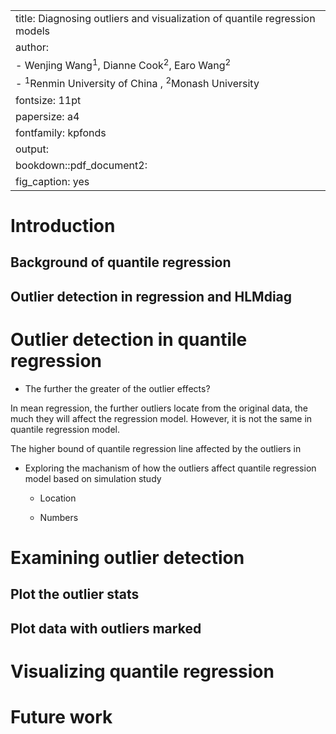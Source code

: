 
---
title: Diagnosing outliers and visualization of quantile regression models
author: 
  - Wenjing Wang^1^, Dianne Cook^2^, Earo Wang^2^
  - ^1^Renmin University of China  , ^2^Monash University
fontsize: 11pt
papersize: a4
fontfamily: kpfonds
output: 
  bookdown::pdf_document2:
    fig_caption: yes
---

# Introduction

## Background of quantile regression


## Outlier detection in regression and HLMdiag

 
# Outlier detection in quantile regression

* The further the greater of the outlier effects?

In mean regression, the further outliers locate from the original
data, the much they will affect the regression model. However, it is
not the same in quantile regression model.

The higher bound of quantile regression line affected by the outliers
in 



<!---
The machanism of how outliers affect quantile regression models is
different from mean regression. Since we construct regression model on
each quantile, outliers may have different effect on different
models.
--->




* Exploring the machanism of how the outliers affect quantile regression model based
  on simulation study
  
  - Location
  
  - Numbers
  
  
# Examining outlier detection

## Plot the outlier stats

## Plot data with outliers marked



# Visualizing quantile regression

# Future work

